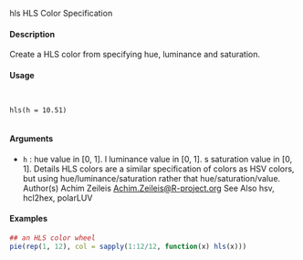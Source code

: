 
hls HLS Color Specification

#### Description

Create a HLS color from specifying hue, luminance and saturation.

#### Usage
<pre><code>

hls(h = 10.51)

</code></pre>
#### Arguments

* ``h`` : hue value in [0, 1].
l luminance value in [0, 1].
s saturation value in [0, 1].
Details
HLS colors are a similar specification of colors as HSV colors, but using hue/luminance/saturation
rather that hue/saturation/value.
Author(s)
Achim Zeileis <Achim.Zeileis@R-project.org>
See Also
hsv, hcl2hex, polarLUV

#### Examples
```r

## an HLS color wheel
pie(rep(1, 12), col = sapply(1:12/12, function(x) hls(x)))
```



